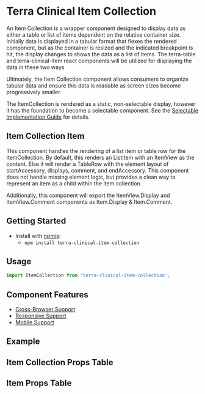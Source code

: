 


<Badge />

# Terra Clinical Item Collection

An Item Collection is a wrapper component designed to display data as either a table or list of items dependent on the relative container size. Initially data is displayed in a tabular format that flexes the rendered component, but as the container is resized and the indicated breakpoint is hit, the display changes to shows the data as a list of items. The terra-table and terra-clinical-item react components will be utilized for displaying the data in these two ways.

Ultimately, the Item Collection component allows consumers to organize tabular data and ensure this data is readable as screen sizes become progressively smaller.

The ItemCollection is rendered as a static, non-selectable display, however it has the foundation to become a selectable component. See the [Selectable Implementation Guide](https://engineering.cerner.com/terra-clinical/components/terra-clinical-item-collection/clinical-item-collection/selectable-implementation) for details.

## Item Collection Item

This component handles the rendering of a list item or table row for the ItemCollection. By default, this renders an ListItem with an ItemView as the content. Else it will render a TableRow with the element layout of startAccessory, displays, comment, and endAccessory. This component does not handle missing element logic, but provides a clean way to represent an item as a child within the item collection.

Additionally, this component will export the ItemView.Display and ItemView.Comment components as Item.Display & Item.Comment.

## Getting Started

- Install with [npmjs](https://www.npmjs.com):
  - `npm install terra-clinical-item-collection`

## Usage 

```jsx
import ItemCollection from 'terra-clinical-item-collection';
```

## Component Features
* [Cross-Browser Support](https://engineering.cerner.com/terra-ui/contributing/terra-ui/component-standards#cross-browser-support)
* [Responsive Support](https://engineering.cerner.com/terra-ui/contributing/terra-ui/component-standards#responsive-support)
* [Mobile Support](https://engineering.cerner.com/terra-ui/contributing/terra-ui/component-standards#mobile-support)

## Example 
<ItemCollectionExample title= "Divided Detail View" />

## Item Collection Props Table 
<ItemCollectionPropsTable />

## Item Props Table 
<ItemPropsTable />
